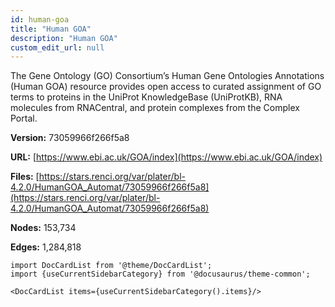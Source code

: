 ```yaml
---
id: human-goa
title: "Human GOA"
description: "Human GOA"
custom_edit_url: null
---
```





The Gene Ontology (GO) Consortium’s Human Gene Ontologies Annotations (Human GOA) resource provides open access to curated assignment of GO terms to proteins in the UniProt KnowledgeBase (UniProtKB), RNA molecules from RNACentral, and protein complexes from the Complex Portal.

**Version:** 73059966f266f5a8

**URL:** [https://www.ebi.ac.uk/GOA/index](https://www.ebi.ac.uk/GOA/index)

**Files:** [https://stars.renci.org/var/plater/bl-4.2.0/HumanGOA_Automat/73059966f266f5a8](https://stars.renci.org/var/plater/bl-4.2.0/HumanGOA_Automat/73059966f266f5a8)

**Nodes:** 153,734

**Edges:** 1,284,818





```mdx-code-block
import DocCardList from '@theme/DocCardList';
import {useCurrentSidebarCategory} from '@docusaurus/theme-common';

<DocCardList items={useCurrentSidebarCategory().items}/>
```
      